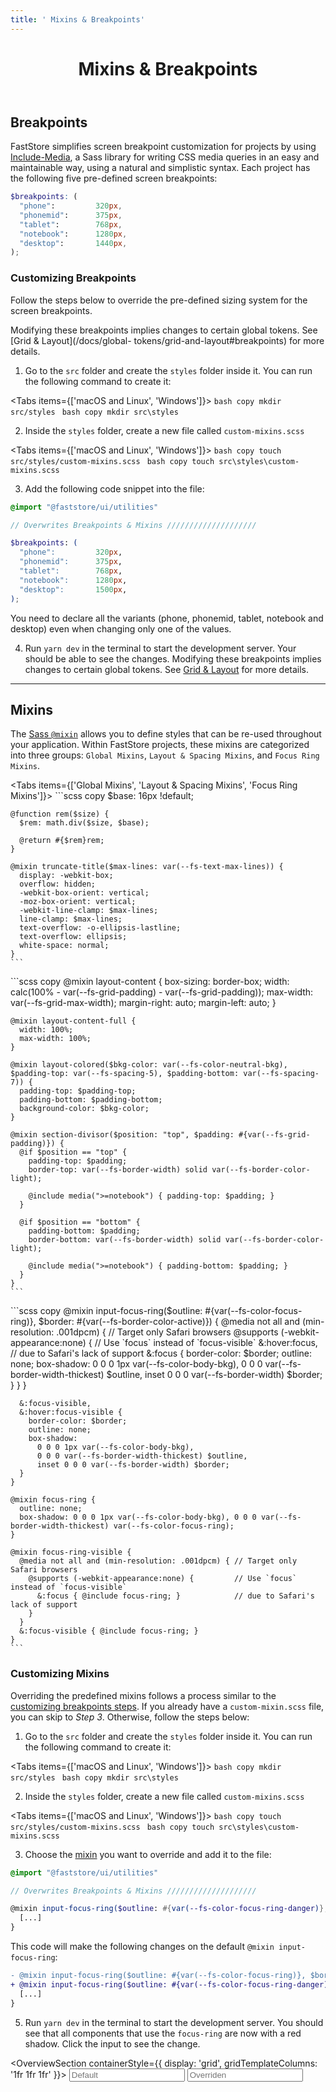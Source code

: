```yaml
---
title: ' Mixins & Breakpoints'
---
```



<header>

# Mixins & Breakpoints

</header>


## Breakpoints

FastStore simplifies screen breakpoint customization for projects by using [Include-Media](https://eduardoboucas.github.io/include-media/#features), a Sass library for writing CSS media queries in an easy and maintainable way, using a natural and simplistic syntax. Each project has the following five pre-defined screen breakpoints:

```scss
$breakpoints: (
  "phone":         320px,
  "phonemid":      375px,
  "tablet":        768px,
  "notebook":      1280px,
  "desktop":       1440px,
);
```

### Customizing Breakpoints

Follow the steps below to override the pre-defined sizing system for the screen breakpoints.

<Callout type="warning" emoji="⚠️">
  Modifying these breakpoints implies changes to certain global tokens. See [Grid & Layout](/docs/global- tokens/grid-and-layout#breakpoints) for more details.
</Callout>


1. Go to the `src` folder and create the `styles` folder inside it. You can run the following command to create it:

<Tabs items={['macOS and Linux', 'Windows']}>
  <Tab>
    ```bash copy
    mkdir src/styles
    ```
  </Tab>
  <Tab>
    ```bash copy
    mkdir src\styles
    ```
  </Tab>
</Tabs>

2. Inside the `styles` folder, create a new file called `custom-mixins.scss`

<Tabs items={['macOS and Linux', 'Windows']}>
  <Tab>
    ```bash copy
    touch src/styles/custom-mixins.scss
    ```
  </Tab>
  <Tab>
    ```bash copy
    touch src\styles\custom-mixins.scss
    ```
  </Tab>
</Tabs>

3. Add the following code snippet into the file:

```scss {10} filename="src/styles/custom-mixins.scss" copy
@import "@faststore/ui/utilities"

// Overwrites Breakpoints & Mixins ////////////////////

$breakpoints: (
  "phone":         320px,
  "phonemid":      375px,
  "tablet":        768px,
  "notebook":      1280px,
  "desktop":       1500px,
);
```

<Callout type="warning" emoji="⚠️">
  You need to declare all the variants (phone, phonemid, tablet, notebook and desktop) even when changing only one of the values.
</Callout>

4. Run `yarn dev` in the terminal to start the development server. Your should be able to see the changes.
Modifying these breakpoints implies changes to certain global tokens. See [Grid & Layout](/docs/global-tokens/grid-and-layout#breakpoints) for more details.
---

## Mixins

The [Sass `@mixin`](https://sass-lang.com/documentation/at-rules/mixin/) allows you to define styles that can be re-used throughout your application. Within FastStore projects, these mixins are categorized into three groups: `Global Mixins`, `Layout & Spacing Mixins`, and `Focus Ring Mixins`.


<Tabs items={['Global Mixins', 'Layout & Spacing Mixins', 'Focus Ring Mixins']}>
  <Tab>
    ```scss copy
    $base: 16px !default;

    @function rem($size) {
      $rem: math.div($size, $base);

      @return #{$rem}rem;
    }

    @mixin truncate-title($max-lines: var(--fs-text-max-lines)) {
      display: -webkit-box;
      overflow: hidden;
      -webkit-box-orient: vertical;
      -moz-box-orient: vertical;
      -webkit-line-clamp: $max-lines;
      line-clamp: $max-lines;
      text-overflow: -o-ellipsis-lastline;
      text-overflow: ellipsis;
      white-space: normal;
    }
    ```
  </Tab>
  <Tab>
    ```scss copy
    @mixin layout-content {
      box-sizing: border-box;
      width: calc(100% - var(--fs-grid-padding) - var(--fs-grid-padding));
      max-width: var(--fs-grid-max-width);
      margin-right: auto;
      margin-left: auto;
    }

    @mixin layout-content-full {
      width: 100%;
      max-width: 100%;
    }

    @mixin layout-colored($bkg-color: var(--fs-color-neutral-bkg), $padding-top: var(--fs-spacing-5), $padding-bottom: var(--fs-spacing-7)) {
      padding-top: $padding-top;
      padding-bottom: $padding-bottom;
      background-color: $bkg-color;
    }

    @mixin section-divisor($position: "top", $padding: #{var(--fs-grid-padding)}) {
      @if $position == "top" {
        padding-top: $padding;
        border-top: var(--fs-border-width) solid var(--fs-border-color-light);

        @include media(">=notebook") { padding-top: $padding; }
      }

      @if $position == "bottom" {
        padding-bottom: $padding;
        border-bottom: var(--fs-border-width) solid var(--fs-border-color-light);

        @include media(">=notebook") { padding-bottom: $padding; }
      }
    }
    ```
  </Tab>
  <Tab>
    ```scss copy
    @mixin input-focus-ring($outline: #{var(--fs-color-focus-ring)}, $border: #{var(--fs-border-color-active)}) {
      @media not all and (min-resolution: .001dpcm) { // Target only Safari browsers
        @supports (-webkit-appearance:none) {         // Use `focus` instead of `focus-visible`
          &:hover:focus,                              // due to Safari's lack of support
          &:focus {
            border-color: $border;
            outline: none;
            box-shadow:
              0 0 0 1px var(--fs-color-body-bkg),
              0 0 0 var(--fs-border-width-thickest) $outline,
              inset 0 0 0 var(--fs-border-width) $border;
          }
        }
      }

      &:focus-visible,
      &:hover:focus-visible {
        border-color: $border;
        outline: none;
        box-shadow:
          0 0 0 1px var(--fs-color-body-bkg),
          0 0 0 var(--fs-border-width-thickest) $outline,
          inset 0 0 0 var(--fs-border-width) $border;
      }
    }

    @mixin focus-ring {
      outline: none;
      box-shadow: 0 0 0 1px var(--fs-color-body-bkg), 0 0 0 var(--fs-border-width-thickest) var(--fs-color-focus-ring);
    }

    @mixin focus-ring-visible {
      @media not all and (min-resolution: .001dpcm) { // Target only Safari browsers
        @supports (-webkit-appearance:none) {         // Use `focus` instead of `focus-visible`
          &:focus { @include focus-ring; }            // due to Safari's lack of support
        }
      }
      &:focus-visible { @include focus-ring; }
    }
    ```
  </Tab>
</Tabs>

### Customizing Mixins

Overriding the predefined mixins follows a process similar to the [customizing breakpoints steps](/docs/customizing/mixins-breakpoints#customizing-breakpoints). If you already have a `custom-mixin.scss` file, you can skip to *Step 3*. Otherwise, follow the steps below:

1. Go to the `src` folder and create the `styles` folder inside it. You can run the following command to create it:

<Tabs items={['macOS and Linux', 'Windows']}>
  <Tab>
    ```bash copy
    mkdir src/styles
    ```
  </Tab>
  <Tab>
    ```bash copy
    mkdir src\styles
    ```
  </Tab>
</Tabs>

2. Inside the `styles` folder, create a new file called `custom-mixins.scss`

<Tabs items={['macOS and Linux', 'Windows']}>
  <Tab>
    ```bash copy
    touch src/styles/custom-mixins.scss
    ```
  </Tab>
  <Tab>
    ```bash copy
    touch src\styles\custom-mixins.scss
    ```
  </Tab>
</Tabs>

3. Choose the [mixin](#mixins) you want to override and add it to the file:

```scss {8} filename="src/styles/custom-mixins.scss" copy
@import "@faststore/ui/utilities"

// Overwrites Breakpoints & Mixins ////////////////////

@mixin input-focus-ring($outline: #{var(--fs-color-focus-ring-danger)}, $border: #{--fs-color-danger-border}) {
  [...]
}
```

This code will make the following changes on the default `@mixin input-focus-ring`:

```diff copy
- @mixin input-focus-ring($outline: #{var(--fs-color-focus-ring)}, $border: #{var(--fs-border-color-active)}) {
+ @mixin input-focus-ring($outline: #{var(--fs-color-focus-ring-danger)}, $border: #{var(--fs-color-danger-border)}) {
  [...]
}
```

5. Run `yarn dev` in the terminal to start the development server. You should see that all components that use the `focus-ring` are now with a red shadow. Click the input to see the change.

<OverviewSection containerStyle={{ display: 'grid', gridTemplateColumns: '1fr 1fr 1fr' }}>
  <Input placeholder="Default" id="inputfield-default" />
  <Input placeholder="Overriden" id="inputfield-default" data-doc-input-mixin />
</OverviewSection>
